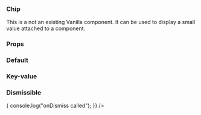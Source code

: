 
<Meta title="Chip" component={Chip} decorators={[withKnobs]} />

### Chip

This is a not an existing Vanilla component. It can be used to display a small value attached to a component.

### Props

<ArgsTable of={Chip} />

### Default

<Canvas>
  <Story name="Default">
    <Chip
      value="positive"
    />
  </Story>
</Canvas>

### Key-value

<Canvas>
  <Story name="Lead-value">
    <Chip
      lead="Owner"
      value="Bob"
    />
  </Story>
</Canvas>

### Dismissible

<Canvas>
  <Story name="Dismissible">
    <Chip
      lead="Owner"
      value="Bob"
      onDismiss={() => {
        console.log("onDismiss called");
      }}
    />
  </Story>
</Canvas>
